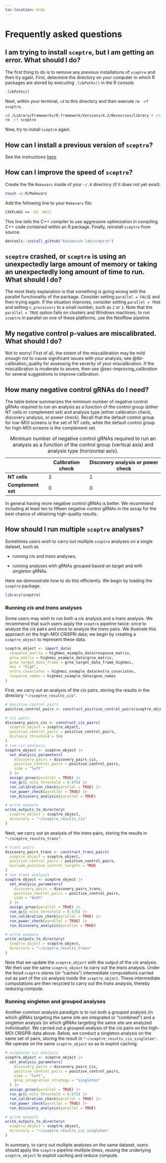 ```yaml
---
toc-location: body
---
```


```{=html}
<script>
   if (new URLSearchParams(window.location.search).get('iframe') === 'true') {
       document.body.setAttribute('data-iframe', 'true');
   }
</script>
```
# Frequently asked questions {#sec-faq}

## I am trying to install `sceptre`, but I am getting an error. What should I do?

The first thing to do is to remove any previous installations of `sceptre` and then try again. First, determine the directory on your computer in which R packages are stored by executing `.libPaths()` in the R console.

```r
.libPaths()
```

Next, within your terminal, `cd` to this directory and then execute `rm -rf sceptre`.

``` .bash
cd /Library/Frameworks/R.framework/Versions/4.2/Resources/library # change me!
rm -rf sceptre
```

Now, try to install `sceptre` again.

## How can I install a previous version of `sceptre`?

See the instructions [here](https://katsevich-lab.github.io/sceptre/articles/install.html).

## How can I improve the speed of `sceptre`?

Create the file `Makevars` inside of your `~/.R` directory (if it does not yet exist):

```.bash
touch ~/.R/Makevars
```

Add the following line to your `Makevars` file:

```.bash
CXXFLAGS += -O3 -Wall
```

This line tells the C++ compiler to use aggressive optimization in compiling C++ code contained within an R package. Finally, reinstall `sceptre` from source.


```R
devtools::install_github("katsevich-lab/sceptre")
```

## `sceptre` crashed, or `sceptre` is using an unexpectedly large amount of memory or taking an unexpectedly long amount of time to run. What should I do?

The most likely explanation is that something is going wrong with the parallel functionality of the package. Consider setting `parallel = FALSE` and then trying again. If the situation improves, consider setting `parallel = TRUE` and setting `n_processors` to a small number, such as `2` or `3`. Note that the `parallel = TRUE` option fails on clusters and Windows machines; to run `sceptre` in parallel on one of these platforms, use the Nextflow pipeline.

## My negative control p-values are miscalibrated. What should I do?

Not to worry! First of all, the extent of the miscalibration may be mild enough not to cause significant issues with your analysis; see @tbl-calibration_quality for assessing the severity of your miscalibration. If the miscalibration is moderate to severe, then see @sec-improving_calibration for several suggestions to improve calibration.

## How many negative control gRNAs do I need?

The table below summarizes the minimum number of negative control gRNAs required to run an analysis as a function of the control group (either NT cells or complement set) and analysis type (either calibration check, discovery analysis, or power check). Recall that the default control group for low-MOI screens is the set of NT cells, while the default control group for high-MOI screens is the complement set.

|                    | Calibration check | **Discovery analysis or power check** |
|-------------------|-------------------|-----------------------------------|
| **NT cells**       | 2                 | 1                                     |
| **Complement set** | 0                 | 0                                     |

: Minimum number of negative control gRNAs required to run an analysis as a function of the control group (vertical axis) and analysis type (horizontal axis).

In general having more negative control gRNAs is better. We recommend including at least ten to fifteen negative control gRNAs in the assay for the best chance of obtaining high-quality results.

## How should I run multiple `sceptre` analyses? {#sec-multiple_analyses}

Sometimes users wish to carry out multiple `sceptre` analyses on a single dataset, such as

-   running *cis* and *trans* analyses;

-   running analyses with gRNAs grouped based on target and with singleton gRNAs.

Here we demonstrate how to do this efficiently. We begin by loading the `sceptre` package.

```r
library(sceptre)
```

### Running *cis* and *trans* analyses

Some users may wish to run both a *cis* analysis and a *trans* analysis. We recommend that such users apply the `sceptre` pipeline twice: once to analyze the *cis* pairs and once to analyze the *trans* pairs. We illustrate this approach on the high-MOI CRISPRi data; we begin by creating a `sceptre_object` to represent these data.

```r
sceptre_object <- import_data(
  response_matrix = highmoi_example_data$response_matrix,
  grna_matrix = highmoi_example_data$grna_matrix,
  grna_target_data_frame = grna_target_data_frame_highmoi,
  moi = "high",
  extra_covariates = highmoi_example_data$extra_covariates,
  response_names = highmoi_example_data$gene_names
)
```

First, we carry out an analysis of the *cis* pairs, storing the results in the directory `"~/sceptre_results_cis"`.

```r

# positive control pairs
positive_control_pairs <- construct_positive_control_pairs(sceptre_object)

# cis pairs
discovery_pairs_cis <- construct_cis_pairs(
  sceptre_object = sceptre_object,
  positive_control_pairs = positive_control_pairs,
  distance_threshold = 5e6
)
# run cis analysis
sceptre_object <- sceptre_object |>
  set_analysis_parameters(
    discovery_pairs = discovery_pairs_cis,
    positive_control_pairs = positive_control_pairs,
    side = "left"
  ) |>
  assign_grnas(parallel = TRUE) |>
  run_qc(p_mito_threshold = 0.075) |>
  run_calibration_check(parallel = TRUE) |>
  run_power_check(parallel = TRUE) |>
  run_discovery_analysis(parallel = TRUE)

# write outputs
write_outputs_to_directory(
  sceptre_object = sceptre_object,
  directory = "~/sceptre_results_cis"
)
```

Next, we carry out an analysis of the *trans* pairs, storing the results in `"~/sceptre_results_trans"`.

```r
# trans pairs
discovery_pairs_trans <- construct_trans_pairs(
  sceptre_object = sceptre_object,
  positive_control_pairs = positive_control_pairs,
  exclude_positive_control_targets = TRUE
)
# run trans analysis
sceptre_object <- sceptre_object |>
  set_analysis_parameters(
    discovery_pairs = discovery_pairs_trans,
    positive_control_pairs = positive_control_pairs,
    side = "both"
  ) |>
  assign_grnas(parallel = TRUE) |>
  run_qc(p_mito_threshold = 0.075) |>
  run_calibration_check(parallel = TRUE) |>
  run_power_check(parallel = TRUE) |>
  run_discovery_analysis(parallel = TRUE)

# write outputs
write_outputs_to_directory(
  sceptre_object = sceptre_object,
  directory = "~/sceptre_results_trans"
)
```

Note that we update the `sceptre_object` with the output of the *cis* analysis. We then use the same `sceptre_object` to carry out the *trans* analysis. Under the hood `sceptre` stores (or "caches") intermediate computations carried out as part of the *cis* analysis inside the `sceptre_object`. These intermediate computations are then recycled to carry out the *trans* analysis, thereby reducing compute.

### Running singleton and grouped analyses

Another common analysis paradigm is to run both a grouped analysis (in which gRNAs targeting the same site are integrated or "combined") and a singleton analysis (in which gRNAs targeting the same site are analyzed individually). We carried out a grouped analysis of the *cis* pairs on the high-MOI CRISPRi data above. Below, we conduct a singleton analysis on the same set of pairs, storing the result in `"~/sceptre_results_cis_singleton"`. We operate on the same `sceptre_object` so as to exploit caching.

```r
# singleton cis analysis
sceptre_object <- sceptre_object |>
  set_analysis_parameters(
    discovery_pairs = discovery_pairs_cis,
    positive_control_pairs = positive_control_pairs,
    side = "left",
    grna_integration_strategy = "singleton"
  ) |>
  assign_grnas(parallel = TRUE) |>
  run_qc(p_mito_threshold = 0.075) |>
  run_calibration_check(parallel = TRUE) |>
  run_power_check(parallel = TRUE) |>
  run_discovery_analysis(parallel = TRUE)

# write outputs
write_outputs_to_directory(
  sceptre_object = sceptre_object,
  directory = "~/sceptre_results_cis_singleton"
)
```

In summary, to carry out multiple analyses on the same dataset, users should apply the `sceptre` pipeline multiple times, reusing the underlying `sceptre_object` to exploit caching and reduce compute.
